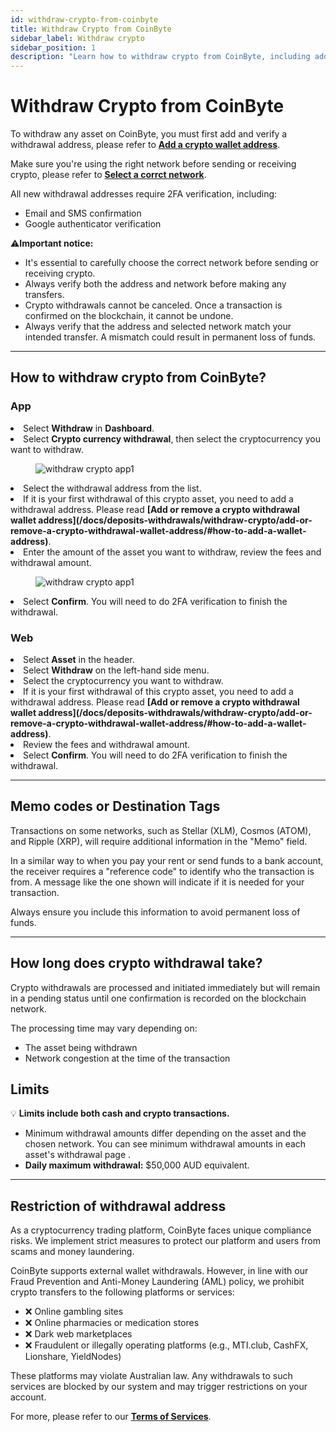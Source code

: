 ```yaml
---
id: withdraw-crypto-from-coinbyte
title: Withdraw Crypto from CoinByte
sidebar_label: Withdraw crypto
sidebar_position: 1
description: "Learn how to withdraw crypto from CoinByte, including address setup, supported networks, fees, and limits."
---
```



# Withdraw Crypto from CoinByte

To withdraw any asset on CoinByte, you must first add and verify a withdrawal address, please refer to <strong>[Add a crypto wallet address](/docs/deposits-withdrawals/withdraw-crypto/add-or-remove-a-crypto-withdrawal-wallet-address/#how-to-add-a-wallet-address)</strong>.

Make sure you're using the right network before sending or receiving crypto, please refer to <strong>[Select a corrct network](/docs/deposits-withdrawals/withdraw-crypto/select-network-for-transfer#how-to-select-correct-networks)</strong>.

All new withdrawal addresses require 2FA verification, including:

- Email and SMS confirmation
- Google authenticator verification

<WarningBox>
⚠️<strong>Important notice:</strong>
<ul>
<li>It's essential to carefully choose the correct network before sending or receiving crypto.</li>
<li>Always verify both the address and network before making any transfers.</li>
<li>Crypto withdrawals cannot be canceled. Once a transaction is confirmed on the blockchain, it cannot be undone.</li>
<li>Always verify that the address and selected network match your intended transfer. A mismatch could result in permanent loss of funds.</li>
</ul>
</WarningBox>

---

## How to withdraw crypto from CoinByte?

<Tabs>
<TabItem value="Mobile App" label="App">
<div style={{ marginTop: '2.5rem' }}></div>

### **App**

<div style={{ marginBottom: '1.5rem' }}></div>

<RoundStepList>
<li>Select <strong>Withdraw</strong> in <strong>Dashboard</strong>.</li>
<li>Select <strong>Crypto currency withdrawal</strong>, then select the cryptocurrency you want to withdraw.</li>

<figure style={{ textAlign: 'center' }}>
  <img src={useBaseUrl('/img/deposits-withdrawals/withdraw-crypto/withdraw-crypto-from-coinbyte/1.png')} alt="withdraw crypto app1" style={{ width: 300 }} />
</figure>

<li>Select the withdrawal address from the list.</li>
<li>If it is your first withdrawal of this crypto asset, you need to add a withdrawal address. Please read <strong>[Add or remove a crypto withdrawal wallet address](/docs/deposits-withdrawals/withdraw-crypto/add-or-remove-a-crypto-withdrawal-wallet-address/#how-to-add-a-wallet-address)</strong>.</li>
<li>Enter the amount of the asset you want to withdraw, review the fees and withdrawal amount.</li>

<figure style={{ textAlign: 'center' }}>
  <img src={useBaseUrl('/img/deposits-withdrawals/withdraw-crypto/withdraw-crypto-from-coinbyte/2.png')} alt="withdraw crypto app1" style={{ width: 300 }} />
</figure>

<li>Select <strong>Confirm</strong>. You will need to do 2FA verification to finish the withdrawal.</li>
</RoundStepList>

</TabItem>

<TabItem value="Web Platform" label="Web">
<div style={{ marginTop: '2.5rem' }}></div>

### **Web**

<div style={{ marginBottom: '1.5rem' }}></div>
<CoinByteButton text="Withdraw BTC" link="https://coinbyte.com.au/en-us/user/balances/withdraw/?currency=btc" />
<RoundStepList>
<li>Select <strong>Asset</strong> in the header.</li>
<li>Select <strong>Withdraw</strong> on the left-hand side menu.</li>
<li>Select the cryptocurrency you want to withdraw.</li>
<li>If it is your first withdrawal of this crypto asset, you need to add a withdrawal address. Please read <strong>[Add or remove a crypto withdrawal wallet address](/docs/deposits-withdrawals/withdraw-crypto/add-or-remove-a-crypto-withdrawal-wallet-address/#how-to-add-a-wallet-address)</strong>.</li>
<li>Review the fees and withdrawal amount.</li>
<li>Select <strong>Confirm</strong>. You will need to do 2FA verification to finish the withdrawal.</li>
</RoundStepList>

</TabItem>
</Tabs>

---

## Memo codes or Destination Tags

Transactions on some networks, such as Stellar (XLM), Cosmos (ATOM), and Ripple (XRP), will require additional information in the "Memo" field.  

In a similar way to when you pay your rent or send funds to a bank account, the receiver requires a "reference code" to identify who the transaction is from. A message like the one shown will indicate if it is needed for your transaction.

Always ensure you include this information to avoid permanent loss of funds.

---

## How long does crypto withdrawal take?

Crypto withdrawals are processed and initiated immediately but will remain in a pending status until one confirmation is recorded on the blockchain network.

The processing time may vary depending on:

- The asset being withdrawn
- Network congestion at the time of the transaction

## Limits

<InfoBox>
💡 <strong>Limits include both cash and crypto transactions.</strong>
</InfoBox>

- Minimum withdrawal amounts differ depending on the asset and the chosen network. You can see minimum withdrawal amounts in each asset's withdrawal page .
- <strong>Daily maximum withdrawal:</strong> $50,000 AUD equivalent.

---

## Restriction of withdrawal address

As a cryptocurrency trading platform, CoinByte faces unique compliance risks. We implement strict measures to protect our platform and users from scams and money laundering.

CoinByte supports external wallet withdrawals. However, in line with our Fraud Prevention and Anti-Money Laundering (AML) policy, we prohibit crypto transfers to the following platforms or services:

- ❌ Online gambling sites
- ❌ Online pharmacies or medication stores
- ❌ Dark web marketplaces
- ❌ Fraudulent or illegally operating platforms (e.g., MTI.club, CashFX, Lionshare, YieldNodes)

These platforms may violate Australian law. Any withdrawals to such services are blocked by our system and may trigger restrictions on your account.

For more, please refer to our <strong>[Terms of Services](/docs/user-guide/LEGAL/terms-of-service)</strong>.

<RelatedArticles category="deposits-withdrawals" />
